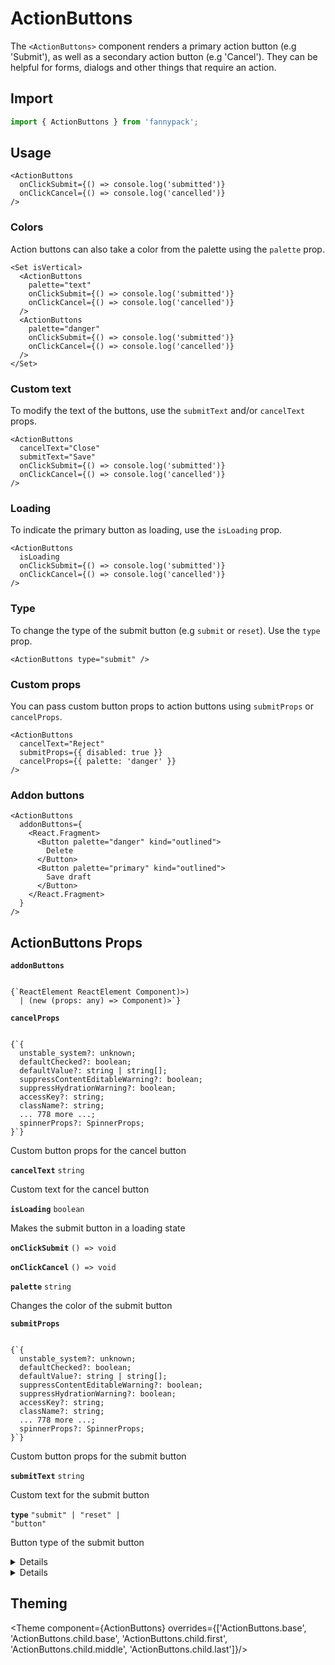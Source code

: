 
# ActionButtons

The `<ActionButtons>` component renders a primary action button (e.g 'Submit'), as well as a secondary action button (e.g 'Cancel').
They can be helpful for forms, dialogs and other things that require an action.

## Import

```jsx
import { ActionButtons } from 'fannypack';
```

## Usage

```jsx-live
<ActionButtons
  onClickSubmit={() => console.log('submitted')}
  onClickCancel={() => console.log('cancelled')}
/>
```

### Colors

Action buttons can also take a color from the palette using the `palette` prop.

```jsx-live
<Set isVertical>
  <ActionButtons
    palette="text"
    onClickSubmit={() => console.log('submitted')}
    onClickCancel={() => console.log('cancelled')}
  />
  <ActionButtons
    palette="danger"
    onClickSubmit={() => console.log('submitted')}
    onClickCancel={() => console.log('cancelled')}
  />
</Set>
```

### Custom text

To modify the text of the buttons, use the `submitText` and/or `cancelText` props.

```jsx-live
<ActionButtons
  cancelText="Close"
  submitText="Save"
  onClickSubmit={() => console.log('submitted')}
  onClickCancel={() => console.log('cancelled')}
/>
```

### Loading

To indicate the primary button as loading, use the `isLoading` prop.

```jsx-live
<ActionButtons
  isLoading
  onClickSubmit={() => console.log('submitted')}
  onClickCancel={() => console.log('cancelled')}
/>
```

### Type

To change the type of the submit button (e.g `submit` or `reset`). Use the `type` prop.

```jsx-live
<ActionButtons type="submit" />
```

### Custom props

You can pass custom button props to action buttons using `submitProps` or `cancelProps`.

```jsx-live
<ActionButtons
  cancelText="Reject"
  submitProps={{ disabled: true }}
  cancelProps={{ palette: 'danger' }}
/>
```

### Addon buttons

```jsx-live
<ActionButtons
  addonButtons={
    <React.Fragment>
      <Button palette="danger" kind="outlined">
        Delete
      </Button>
      <Button palette="primary" kind="outlined">
        Save draft
      </Button>
    </React.Fragment>
  }
/>
```

## ActionButtons Props

<!-- Automatically generated -->

**<Code marginRight="major-1">addonButtons</Code>**  

<Code isBlock palette="primary" fontSize="150" padding="minor-1" marginBottom="major-2">
{`ReactElement<any, string
  | ((props: any) => ReactElement<any, string
  | ...
  | (new (props: any) => Component<any, any, any>)>)
  | (new (props: any) => Component<any, any, any>)>`}
</Code>

<Box marginBottom="major-4" />

**<Code marginRight="major-1">cancelProps</Code>**  

<Code isBlock palette="primary" fontSize="150" padding="minor-1" marginBottom="major-2">
{`{
  unstable_system?: unknown;
  defaultChecked?: boolean;
  defaultValue?: string | string[];
  suppressContentEditableWarning?: boolean;
  suppressHydrationWarning?: boolean;
  accessKey?: string;
  className?: string;
  ... 778 more ...;
  spinnerProps?: SpinnerProps;
}`}
</Code>

Custom button props for the cancel button

<Box marginBottom="major-4" />

**<Code marginRight="major-1">cancelText</Code>** <Code fontSize="150" palette="primary">string</Code> 

Custom text for the cancel button

<Box marginBottom="major-4" />

**<Code marginRight="major-1">isLoading</Code>** <Code fontSize="150" palette="primary">boolean</Code> 

Makes the submit button in a loading state

<Box marginBottom="major-4" />

**<Code marginRight="major-1">onClickSubmit</Code>** <Code fontSize="150" palette="primary">() =&#62; void</Code> 

<Box marginBottom="major-4" />

**<Code marginRight="major-1">onClickCancel</Code>** <Code fontSize="150" palette="primary">() =&#62; void</Code> 

<Box marginBottom="major-4" />

**<Code marginRight="major-1">palette</Code>** <Code fontSize="150" palette="primary">string</Code> 

Changes the color of the submit button

<Box marginBottom="major-4" />

**<Code marginRight="major-1">submitProps</Code>**  

<Code isBlock palette="primary" fontSize="150" padding="minor-1" marginBottom="major-2">
{`{
  unstable_system?: unknown;
  defaultChecked?: boolean;
  defaultValue?: string | string[];
  suppressContentEditableWarning?: boolean;
  suppressHydrationWarning?: boolean;
  accessKey?: string;
  className?: string;
  ... 778 more ...;
  spinnerProps?: SpinnerProps;
}`}
</Code>

Custom button props for the submit button

<Box marginBottom="major-4" />

**<Code marginRight="major-1">submitText</Code>** <Code fontSize="150" palette="primary">string</Code> 

Custom text for the submit button

<Box marginBottom="major-4" />

**<Code marginRight="major-1">type</Code>** <Code fontSize="150" palette="primary">&#34;submit&#34; | &#34;reset&#34; | &#34;button&#34;</Code> 

Button type of the submit button

<Box marginBottom="major-4" />

<details><Box use="summary" marginBottom="major-2">Inherits <code><strong>Set</strong></code> props</Box>

**<Code marginRight="major-1">isFilled</Code>** <Code fontSize="150" palette="primary">boolean</Code> 

<Box marginBottom="major-4" />

**<Code marginRight="major-1">isVertical</Code>** <Code fontSize="150" palette="primary">boolean</Code> 

<Box marginBottom="major-4" />

**<Code marginRight="major-1">spacing</Code>** <Code fontSize="150" palette="primary">string</Code> 

<Box marginBottom="major-4" />

**<Code marginRight="major-1">verticalBreakpoint</Code>**  

<Code isBlock palette="primary" fontSize="150" padding="minor-1" marginBottom="major-2">
{`"tablet"
  | "mobile"
  | "fullHD"
  | "widescreen"
  | "desktop"
  | "min-fullHD"
  | "max-fullHD"
  | "min-widescreen"
  | "max-widescreen"
  | "min-desktop"
  | "max-desktop"
  | "min-tablet"
  | "max-tablet"
  | "min-mobile"
  | "max-mobile"`}
</Code>

<Box marginBottom="major-4" />

</details>

<details><Box use="summary" marginBottom="major-2">Inherits <code><strong>Box</strong></code> props</Box>

**<Code marginRight="major-1">use</Code>**  

<Code isBlock palette="primary" fontSize="150" padding="minor-1" marginBottom="major-2">
{`string
  | ComponentClass<any, any>
  | FunctionComponent<any>`}
</Code>

<Box marginBottom="major-4" />

**<Code marginRight="major-1">className</Code>** <Code fontSize="150" palette="primary">string</Code> 

<Box marginBottom="major-4" />

**<Code marginRight="major-1">children</Code>**  

<Code isBlock palette="primary" fontSize="150" padding="minor-1" marginBottom="major-2">
{`string
  | number
  | boolean
  | {}
  | ReactElement<any, string
  | ((props: any) => ReactElement<any, string
  | ...
  | (new (props: any) => Component<any, any, any>)>)
  | (new (props: any) => Component<any, any, any>)>
  | ReactNodeArray
  | ReactPortal
  | ((props: BoxProps) => ReactNode)`}
</Code>

<Box marginBottom="major-4" />

**<Code marginRight="major-1">altitude</Code>** <Code fontSize="150" palette="primary">string</Code> 

<Box marginBottom="major-4" />

**<Code marginRight="major-1">showBreakpoint</Code>** <Code fontSize="150" palette="primary">string</Code> 

<Box marginBottom="major-4" />

**<Code marginRight="major-1">hiddenBreakpoint</Code>** <Code fontSize="150" palette="primary">string</Code> 

<Box marginBottom="major-4" />

**<Code marginRight="major-1">overrides</Code>**  

<Code isBlock palette="primary" fontSize="150" padding="minor-1" marginBottom="major-2">
{`{
  altitudes?: AltitudesThemeConfig;
  borders?: BordersThemeConfig;
  borderRadii?: BorderRadiiThemeConfig;
  breakpoints?: BreakpointsThemeConfig;
  fontSizes?: FontSizeThemeConfig;
  fontWeights?: FontWeightsThemeConfig;
  ... 37 more ...;
  Spinner?: SpinnerThemeConfig;
}`}
</Code>

<Box marginBottom="major-4" />

**<Code marginRight="major-1">elementRef</Code>** <Code fontSize="150" palette="primary">((instance: any) =&#62; void) | RefObject&#60;any&#62;</Code> 

<Box marginBottom="major-4" />

**<Code marginRight="major-1">themeKeyOverride</Code>** <Code fontSize="150" palette="primary">string</Code> 

<Box marginBottom="major-4" />

</details>

          

## Theming

<Theme
  component={ActionButtons}
  overrides={['ActionButtons.base', 'ActionButtons.child.base', 'ActionButtons.child.first', 'ActionButtons.child.middle', 'ActionButtons.child.last']}/>
